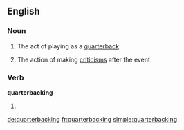 ==English==

===Noun===
{{en-noun|-}}

#{{American football}} The act of playing as a [[quarterback]]
#{{US}} The action of making [[criticism]]s after the event

===Verb===
'''quarterbacking'''

# {{present participle of|[[quarterback]]}}

[[de:quarterbacking]]
[[fr:quarterbacking]]
[[simple:quarterbacking]]